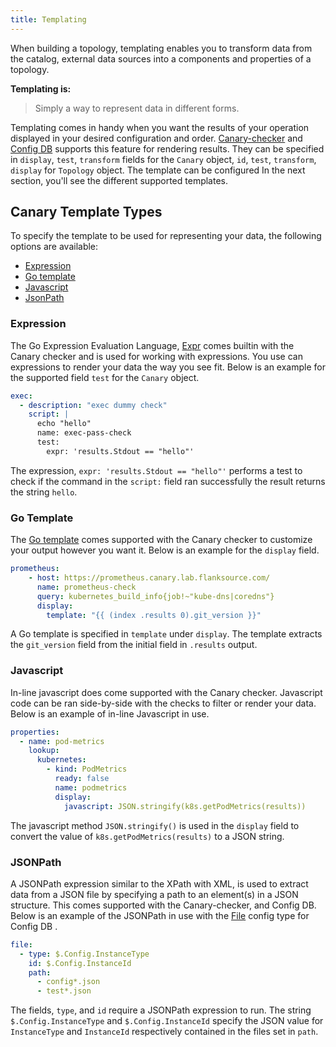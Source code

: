 ```yaml
---
title: Templating
---
```


When building a topology, templating enables you to transform data from the catalog, external data sources into a components and properties of a topology.

**Templating is:**
> Simply a way to represent data in different forms.

Templating comes in handy when you want the results of your operation displayed in your desired configuration and order. [Canary-checker](/canary-checker/overview/) and [Config DB](/config-db/tutorials/getting-started-configdb) supports this feature for rendering results. They can be specified in `display`, `test`, `transform` fields for the `Canary` object, `id`, `test`, `transform`, `display` for `Topology` object. The template can be configured In the next section, you'll see the different supported templates.

## Canary Template Types

To specify the template to be used for representing your data, the following options are available:

- [Expression](#expression)
- [Go template](#go-template)
- [Javascript](#javascript)
- [JsonPath](#jsonpath)

### Expression

The Go Expression Evaluation Language, [Expr](https://github.com/antonmedv/expr/) comes builtin with the Canary checker and is used for working with expressions. You use can expressions to render your data the way you see fit.
Below is an example for the supported field `test` for the `Canary` object.

```yaml
exec:
  - description: "exec dummy check"
    script: |
      echo "hello"
      name: exec-pass-check
      test:
        expr: 'results.Stdout == "hello"'
```

The expression, `expr: 'results.Stdout == "hello"'` performs a test to check if the command in the `script:` field ran successfully the result returns the string `hello`.

### Go Template

The [Go template](https://pkg.go.dev/text/template) comes supported with the Canary checker to customize your output however you want it.
Below is an example for the `display` field.

```yaml
prometheus:
    - host: https://prometheus.canary.lab.flanksource.com/
      name: prometheus-check
      query: kubernetes_build_info{job!~"kube-dns|coredns"}
      display:
        template: "{{ (index .results 0).git_version }}"
```

A Go template is specified in `template` under `display`. The template extracts the `git_version` field from the initial field in `.results` output.

### Javascript

In-line javascript does come supported with the Canary checker. Javascript code can be ran side-by-side with the checks to filter or render your data.
Below is an example of in-line Javascript in use.

```yaml
properties:
  - name: pod-metrics
    lookup:
      kubernetes:
        - kind: PodMetrics
          ready: false
          name: podmetrics
          display:
            javascript: JSON.stringify(k8s.getPodMetrics(results))
```

The javascript method `JSON.stringify()` is used in the `display` field to convert the value of `k8s.getPodMetrics(results)` to a JSON string.

### JSONPath

A JSONPath expression similar to the XPath with XML, is used to extract data from a JSON file by specifying a path to an element(s) in a JSON structure. This comes supported with the Canary-checker, and Config DB.
Below is an example of the JSONPath in use with the [File](/reference/config-db/config-types/file/) config type for Config DB .

```yaml
file:
  - type: $.Config.InstanceType
    id: $.Config.InstanceId
    path:
      - config*.json
      - test*.json
```

The fields, `type`, and `id` require a JSONPath expression to run. The string `$.Config.InstanceType` and `$.Config.InstanceId` specify the JSON value for `InstanceType` and `InstanceId` respectively contained in the files set in `path`.
